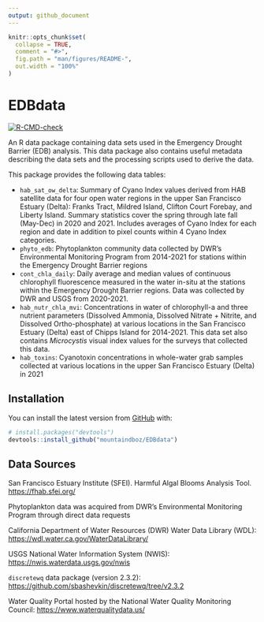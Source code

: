 ```yaml
---
output: github_document
---
```


<!-- README.md is generated from README.Rmd. Please edit that file -->

```r
knitr::opts_chunk$set(
  collapse = TRUE,
  comment = "#>",
  fig.path = "man/figures/README-",
  out.width = "100%"
)
```

# EDBdata

<!-- badges: start -->
[![R-CMD-check](https://github.com/mountaindboz/EDBdata/workflows/R-CMD-check/badge.svg)](https://github.com/mountaindboz/EDBdata/actions)
<!-- badges: end -->

An R data package containing data sets used in the Emergency Drought Barrier (EDB) analysis. This data package also contains useful metadata describing the data sets and the processing scripts used to derive the data. 

This package provides the following data tables:

* `hab_sat_ow_delta`: Summary of Cyano Index values derived from HAB satellite data for four open water regions in the upper San Francisco Estuary (Delta): Franks Tract, Mildred Island, Clifton Court Forebay, and Liberty Island. Summary statistics cover the spring through late fall (May-Dec) in 2020 and 2021. Includes averages of Cyano Index for each region and date in addition to pixel counts within 4 Cyano Index categories.
* `phyto_edb`: Phytoplankton community data collected by DWR's Environmental Monitoring Program from 2014-2021 for stations within the Emergency Drought Barrier regions
* `cont_chla_daily`: Daily average and median values of continuous chlorophyll fluorescence measured in the water in-situ at the stations within the Emergency Drought Barrier regions. Data was collected by DWR and USGS from 2020-2021.
* `hab_nutr_chla_mvi`: Concentrations in water of chlorophyll-a and three nutrient parameters (Dissolved Ammonia, Dissolved Nitrate + Nitrite, and Dissolved Ortho-phosphate) at various locations in the San Francisco Estuary (Delta) east of Chipps Island for 2014-2021. This data set also contains *Microcystis* visual index values for the surveys that collected this data.
* `hab_toxins`: Cyanotoxin concentrations in whole-water grab samples collected at various locations in the upper San Francisco Estuary (Delta) in 2021

## Installation

You can install the latest version from [GitHub](https://github.com/) with:

``` r
# install.packages("devtools")
devtools::install_github("mountaindboz/EDBdata")
```

## Data Sources

San Francisco Estuary Institute (SFEI). Harmful Algal Blooms Analysis Tool. <https://fhab.sfei.org/>

Phytoplankton data was acquired from DWR's Environmental Monitoring Program through direct data requests

California Department of Water Resources (DWR) Water Data Library (WDL): <https://wdl.water.ca.gov/WaterDataLibrary/>

USGS National Water Information System (NWIS): <https://nwis.waterdata.usgs.gov/nwis>

`discretewq` data package (version 2.3.2): <https://github.com/sbashevkin/discretewq/tree/v2.3.2>

Water Quality Portal hosted by the National Water Quality Monitoring Council: <https://www.waterqualitydata.us/>

